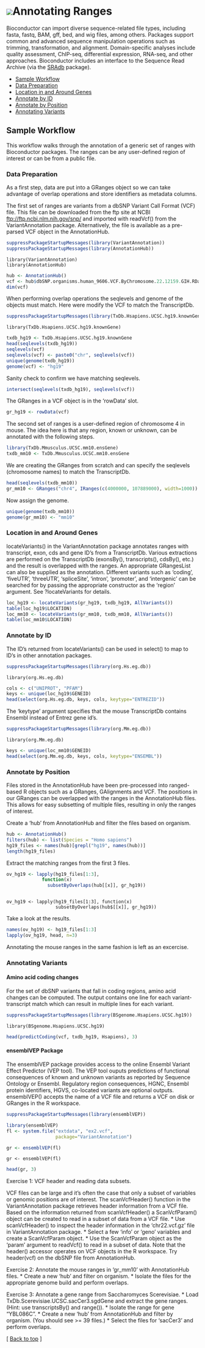 ![](/images/icons/help.gif)Annotating Ranges
===============================================================

Bioconductor can import diverse sequence-related file types, including
fasta, fastq, BAM, gff, bed, and wig files, among others. Packages
support common and advanced sequence manipulation operations such as
trimming, transformation, and alignment.  Domain-specific analyses
include quality assessment, ChIP-seq, differential expression,
RNA-seq, and other approaches. Bioconductor includes an interface to
the Sequence Read Archive (via the
[SRAdb](/packages/release/bioc/html/SRAdb.html) package).

* [Sample Workflow](#sample-workflow)  
* [Data Preparation](#data-preparation)
* [Location in and Around Genes](#location)
* [Annotate by ID](#annotate-by-id)
* [Annotate by Position](#annotate-by-position)
* [Annotating Variants](#annotating-variants)

<h2 id="sample-workflow">Sample Workflow</h2>

This workflow walks through the annotation of a generic set of ranges
with Bioconductor packages. The ranges can be any user-defined region 
of interest or can be from a public file.

<h3 id="data-preparation">Data Preparation</h3>

As a first step, data are put into a GRanges object so we can take
advantage of overlap operations and store identifiers as
metadata columns.

The first set of ranges are variants from a dbSNP Variant Call Format (VCF) 
file. This file can be downloaded from the ftp site at NCBI
[ftp://ftp.ncbi.nlm.nih.gov/snp/](ftp://ftp.ncbi.nlm.nih.gov/snp/) and
imported with readVcf() from the VariantAnnotation package. Alternatively,
the file is available as a pre-parsed VCF object in the AnnotationHub.

```r
suppressPackageStartupMessages(library(VariantAnnotation))
suppressPackageStartupMessages(library(AnnotationHub))
```
<pre><code>library(VariantAnnotation)
library(AnnotationHub)
</code></pre>


```r
hub <- AnnotationHub()
vcf <- hub$dbSNP.organisms.human_9606.VCF.ByChromosome.22.12159.GIH.RData 
dim(vcf)
```

When performing overlap operations the seqlevels and genome of the objects
must match. Here were modify the VCF to match the TranscriptDb.

```r
suppressPackageStartupMessages(library(TxDb.Hsapiens.UCSC.hg19.knownGene))
```
<pre><code>library(TxDb.Hsapiens.UCSC.hg19.knownGene)
</code></pre>

```r
txdb_hg19 <- TxDb.Hsapiens.UCSC.hg19.knownGene
head(seqlevels(txdb_hg19))
seqlevels(vcf)
seqlevels(vcf) <- paste0("chr", seqlevels(vcf))
unique(genome(txdb_hg19))
genome(vcf) <- "hg19"
```

Sanity check to confirm we have matching seqlevels.
```r
intersect(seqlevels(txdb_hg19), seqlevels(vcf))
```

The GRanges in a VCF object is in the 'rowData' slot.
```r
gr_hg19 <- rowData(vcf)
```

The second set of ranges is a user-defined region of chromosome 4 in mouse.
The idea here is that any region, known or unknown, can be annotated with
the following steps.

```r
library(TxDb.Mmusculus.UCSC.mm10.ensGene)
txdb_mm10 <- TxDb.Mmusculus.UCSC.mm10.ensGene
```
We are creating the GRanges from scratch and can specify the seqlevels 
(chromosome names) to match the TranscriptDb. 

```r
head(seqlevels(txdb_mm10))
gr_mm10 <- GRanges("chr4", IRanges(c(4000000, 107889000), width=1000))
```

Now assign the genome.
```r
unique(genome(txdb_mm10))
genome(gr_mm10) <- "mm10"
```

<h3 id="location">Location in and Around Genes</h3>

locateVariants() in the VariantAnnotation package annotates ranges
with transcript, exon, cds and gene ID's from a TranscriptDb. Various
extractions are performed on the TranscriptDb (exonsBy(), transcripts(), 
cdsBy(), etc.) and the result is  overlapped with the ranges. An appropriate
GRangesList can also be supplied as the annotation. Different variants
such as 'coding', 'fiveUTR', 'threeUTR', 'spliceSite', 'intron', 
'promoter',  and 'intergenic' can be searched for by passing the appropriate 
constructor as the 'region' argument. See ?locateVariants for details.

```r
loc_hg19 <- locateVariants(gr_hg19, txdb_hg19, AllVariants())
table(loc_hg19$LOCATION)
loc_mm10 <- locateVariants(gr_mm10, txdb_mm10, AllVariants()) 
table(loc_mm10$LOCATION)
```

<h3 id="annotate-by-id">Annotate by ID</h3>

The ID's returned from locateVariants() can be used in select() to map 
to ID's in other annotation packages.

```r
suppressPackageStartupMessages(library(org.Hs.eg.db))
```
<pre><code>library(org.Hs.eg.db)
</code></pre>

```r
cols <- c("UNIPROT", "PFAM")
keys <- unique(loc_hg19$GENEID)
head(select(org.Hs.eg.db, keys, cols, keytype="ENTREZID"))
```

The 'keytype' argument specifies that the mouse TranscriptDb contains 
Ensembl instead of Entrez gene id's.

```r
suppressPackageStartupMessages(library(org.Mm.eg.db))
```
<pre><code>library(org.Mm.eg.db)
</code></pre>

```r
keys <- unique(loc_mm10$GENEID)
head(select(org.Mm.eg.db, keys, cols, keytype="ENSEMBL"))
```

<h3 id="annotate-by-position">Annotate by Position</h3>

Files stored in the AnnotationHub have been pre-processed into
ranged-based R objects such as a GRanges, GAlignments and VCF.
The positions in our GRanges can be overlapped with the ranges in
the AnnotationHub files. This allows for easy subsetting 
of multiple files, resulting in only the ranges of interest.

Create a 'hub' from AnnotationHub and filter the files based
on organism.

```r
hub <- AnnotationHub()
filters(hub) <- list(Species = "Homo sapiens")
hg19_files <- names(hub)[grepl("hg19", names(hub))]
length(hg19_files)
```

Extract the matching ranges from the first 3 files.
```r
ov_hg19 <- lapply(hg19_files[1:3], 
             function(x) 
               subsetByOverlaps(hub[[x]], gr_hg19))
```
<pre><code>
ov_hg19 <- lapply(hg19_files[1:3], function(x) 
                  subsetByOverlaps(hub$[[x]], gr_hg19))
</code></pre>

Take a look at the results.
```r
names(ov_hg19) <- hg19_files[1:3]
lapply(ov_hg19, head, n=3)
```
Annotating the mouse ranges in the same fashion is left 
as an excercise.

<h3 id="annotating-variants">Annotating Variants</h3>

<h4 id=amino-acid-coding-changes">Amino acid coding changes</h4>
For the set of dbSNP variants that fall in coding regions, amino
acid changes can be computed. The output contains one line for each 
variant-transcript match which can result in multiple lines for
each variant.

```r
suppressPackageStartupMessages(library(BSgenome.Hsapiens.UCSC.hg19))
```
<pre><code>library(BSgenome.Hsapiens.UCSC.hg19)
</code></pre>

```r
head(predictCoding(vcf, txdb_hg19, Hsapiens), 3)
```

<h4 id="VEP">ensemblVEP Package</h4>
The ensemblVEP package provides access to the online Ensembl Variant
Effect Predictor (VEP tool).  The VEP tool ouputs predictions
of functional consequences of known and unknown variants as reported 
by Sequence Ontology or Ensembl. Regulatory region consequences, HGNC, 
Ensembl protein identifiers, HGVS, co-located variants are optional outputs.
ensemblVEP() accepts the name of a VCF file and returns a VCF on disk or
GRanges in the R workspace.

```r
suppressPackageStartupMessages(library(ensemblVEP))
```


```r
library(ensemblVEP)
fl <- system.file("extdata", "ex2.vcf", 
                  package="VariantAnnotation")
```
```r
gr <- ensemblVEP(fl)
```
<pre><code>gr <- ensemblVEP(fl)
</code></pre>

```r
head(gr, 3)
```

Exercise 1: VCF header and reading data subsets.

VCF files can be large and it's often the case that only a subset of 
variables or genomic positions are of interest. The scanVcfHeader() 
function in the VariantAnnotation package retrieves header information 
from a VCF file. Based on the information returned from scanVcfHeader() 
a ScanVcfParam() object can be created to read in a subset of data from 
a VCF file. 
*  Use scanVcfHeader() to inspect the header information in the
   'chr22.vcf.gz' file in VariantAnnotation package.
*  Select a few 'info' or 'geno' variables and create a ScanVcfParam object.
*  Use the ScanVcfParam object as the 'param' argument to readVcf()
   to read in a subset of data.
Note that the header() accessor operates on VCF objects in the R
workspace. Try header(vcf) on the dbSNP file from AnnotationHub. 

Exercise 2: Annotate the mouse ranges in 'gr_mm10' with AnnotationHub files.
*  Create a new 'hub' and filter on organism.
*  Isolate the files for the appropriate genome build and perform overlaps. 
 
Exercise 3: Annotate a gene range from Saccharomyces Scerevisiae.
*  Load TxDb.Scerevisiae.UCSC.sacCer3.sgdGene and extract the
   gene ranges. (Hint: use transcriptsBy() and range()).
*  Isolate the range for gene "YBL086C".
*  Create a new 'hub' from AnnotationHub and filter by organism.
   (You should see >= 39 files.)
*  Select the files for 'sacCer3' and perform overlaps.

<p class="back_to_top">[ <a href="#top">Back to top</a> ]</p>
